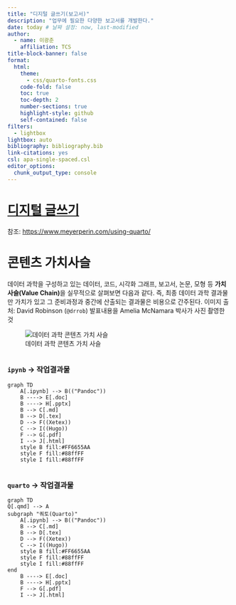 ```yaml
---
title: "디지털 글쓰기(보고서)"
description: "업무에 필요한 다양한 보고서를 개발한다."
date: today # 날짜 설정: now, last-modified
author:
  - name: 이광춘
    affiliation: TCS
title-block-banner: false
format:
  html:
    theme: 
      - css/quarto-fonts.css
    code-fold: false
    toc: true
    toc-depth: 2
    number-sections: true
    highlight-style: github    
    self-contained: false
filters:
  - lightbox
lightbox: auto
bibliography: bibliography.bib
link-citations: yes
csl: apa-single-spaced.csl
editor_options: 
  chunk_output_type: console
---
```



# [디지털 글쓰기](https://github.com/bit2r/bitBook)

[참조: [https://www.meyerperin.com/using-quarto/](https://github.com/lucas-a-meyer/using-quarto)]{.aside}

# 콘텐츠 가치사슬

데이터 과학을 구성하고 있는 데이터, 코드, 시각화 그래프, 보고서, 논문, 모형 등 **가치사슬(Value Chain)**을 실무적으로 살펴보면 다음과 같다. 즉, 최종 데이터 과학 결과물만 가치가 있고 그 준비과정과 중간에 산출되는 결과물은 비용으로 간주된다. [이미지 출처: David Robinson (`@drrob`) 발표내용을 Amelia McNamara 박사가 사진 촬영한 것]{.aside}


![데이터 과학 콘텐츠 가치 사슬](fig/content-value-chain.jpg)

::: {.column-page layout-ncol=2}
::: {.column width="45%"}
### `ipynb` &rarr; 작업결과물 {-}

```mermaid
graph TD
    A[.ipynb] --> B(("Pandoc"))
    B ----> E[.doc]
    B ----> H[.pptx]
    B --> C[.md]
    B --> D[.tex] 
    D --> F((Xetex))
    C --> I((Hugo))
    F --> G[.pdf]
    I --> J[.html]
    style B fill:#FF6655AA
    style F fill:#88ffFF
    style I fill:#88ffFF
```

:::

::: {.column width="55%"}
### `quarto` &rarr; 작업결과물 {-}

```mermaid
graph TD
Q[.qmd] --> A
subgraph "쿼토(Quarto)"
    A[.ipynb] --> B(("Pandoc"))
    B --> C[.md]
    B --> D[.tex] 
    D --> F((Xetex))
    C --> I((Hugo))
    style B fill:#FF6655AA
    style F fill:#88ffFF
    style I fill:#88ffFF
end
    B ----> E[.doc]
    B ----> H[.pptx]
    F --> G[.pdf]
    I --> J[.html]
```

:::

:::
